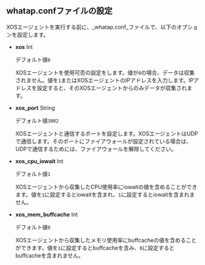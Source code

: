 ## whatap.confファイルの設定

XOSエージェントを実行する前に、_whatap.conf_ファイルで、以下のオプションを設定します。

-   **xos** <span class='type'>Int</span>

    デフォルト値`0`

    XOSエージェントを使用可否の設定をします。値が`0`の場合、データは収集されません。値を`1`またはXOSエージェントのIPアドレスを入力します。IPアドレスを設定すると、そのXOSエージェントからのみデータが収集されます。

-   **xos_port** <span class='type'>String</span>

    デフォルト値`3002`

    XOSエージェントと通信するポートを設定します。XOSエージェントはUDPで通信します。そのポートにファイアウォールが設定されている場合は、UDPで通信するためには、ファイアウォールを解除してください。

-   **xos_cpu_iowait** <span class='type'>Int</span>

    デフォルト値`1`

    XOSエージェントから収集したCPU使用率にiowaitの値を含めることができます。値を`1`に設定するとiowaitを含まれ、`1`に設定するとiowaitを含まれません。

-   **xos_mem_buffcache** <span class='type'>Int</span>

    デフォルト値`0`

    XOSエージェントから収集したメモリ使用率にbuffcacheの値を含めることができます。値を`1`に設定するとbuffcacheを含み、`0`に設定するとbuffcacheを含まれません。
